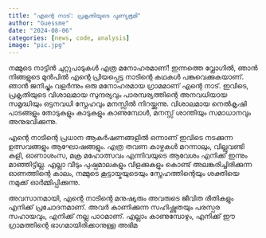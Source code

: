 ```yaml
---
title: "എന്റെ നാട്: പ്രകൃതിയുടെ പുണ്യഭൂമി"
author: "Guessme"
date: "2024-08-06"
categories: [news, code, analysis]
image: "pic.jpg"
---
```


നമ്മുടെ നാട്ടിൻ ചുറ്റുപാടുകൾ എത്ര മനോഹരമാണ്! ഇന്നത്തെ വ്ലോഗിൽ, ഞാൻ നിങ്ങളുടെ മുൻപിൽ എന്റെ പ്രിയപ്പെട്ട നാടിന്റെ കഥകൾ പങ്കുവെക്കുകയാണ്. ഞാൻ ജനിച്ചും വളർന്നും ഒരു മനോഹരമായ ഗ്രാമമാണ് എന്റെ നാട്. ഇവിടെ, പ്രകൃതിയുടെ വിശാലമായ സുന്ദര്യവും പാരമ്പര്യത്തിന്റെ അനവധിയായ സമൃദ്ധിയും ഒട്ടനവധി സ്നേഹവും മനസ്സിൽ നിറയ്ക്കുന്നു. വിശാലമായ നെൽകൃഷി പാടങ്ങളും തോടുകളും കാടുകളും കാണുമ്പോൾ, മനസ്സ് ശാന്തിയും സമാധാനവും അനുഭവിക്കുന്നു.

എന്റെ നാടിന്റെ പ്രധാന ആകർഷണങ്ങളിൽ ഒന്നാണ് ഇവിടെ നടക്കുന്ന ഉത്സവങ്ങളും ആഘോഷങ്ങളും. എത്ര തവണ കാഴ്ചകൾ മറന്നാലും, വില്ലുവണ്ടി കളി, ഓണാശംസ, മക്ര മഹോത്സവം എന്നിവയുടെ ആവേശം എനിക്ക് ഇന്നും മാഞ്ഞിട്ടില്ല. എല്ലാ വീടും പുഷ്പമാലകളും വിളക്കുകളും കൊണ്ട് അലങ്കരിച്ചിരിക്കുന്ന ഓണത്തിന്റെ കാലം, നമ്മുടെ കൂട്ടായ്മയുടെയും സ്നേഹത്തിന്റെയും ശക്തിയെ നമുക്ക് ഓർമ്മിപ്പിക്കുന്നു.

അവസാനമായി, എന്റെ നാടിന്റെ മനുഷ്യരും അവരുടെ ജീവിത രീതികളും എനിക്ക് പ്രചോദനമാണ്. അവർ കാണിക്കുന്ന സഹിഷ്ണുതയും പരസ്പര സഹായവും, എനിക്ക് നല്ല പാഠമാണ്. എല്ലാം കാണുമ്പോഴും, എനിക്ക് ഈ ഗ്രാമത്തിന്റെ ഭാഗമായിരിക്കാനുള്ള അഭിമ

